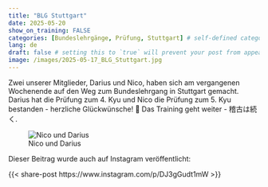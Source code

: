 ---
title: "BLG Stuttgart"
date: 2025-05-20
show_on_training: FALSE
categories: [Bundeslehrgänge, Prüfung, Stuttgart] # self-defined categories
lang: de
draft: false # setting this to `true` will prevent your post from appearing on your listing page until you're ready!
image: /images/2025-05-17_BLG_Stuttgart.jpg
---

Zwei unserer Mitglieder, Darius und Nico, haben sich am vergangenen Wochenende auf den Weg zum Bundeslehrgang in Stuttgart gemacht. Darius hat die Prüfung zum 4. Kyu und Nico die Prüfung zum 5. Kyu bestanden - herzliche Glückwünsche! 🥳 Das Training geht weiter - 稽古は続く.

![Nico und Darius](/images/2025-05-17_BLG_Stuttgart.jpg)

Dieser Beitrag wurde auch auf Instagram veröffentlicht:

{{< share-post https://www.instagram.com/p/DJ3gGudt1mW >}}
